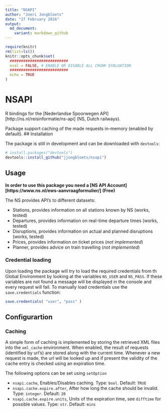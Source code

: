 ```yaml
---
title: "NSAPI"
author: "Joeri Jongbloets"
date: "27 February 2016"
output: 
  md_document:
    variant: markdown_github
---
```


```r
require(knitr)
rm(list=ls())
knitr::opts_chunk$set(
  ##########################
  eval = FALSE, # ENABLE OR DISABLE ALL CHUNK EVALUATION
  ##########################
  echo = TRUE
)
```

# NSAPI

R bindings for the [Nederlandse Spoorwegen API][http://ns.nl/reisinformatie/ns-api] (NS, Dutch railways).

Package support caching of the made requests in-memory (enabled by default).
## Installation

The package is still in development and can be downloaded with `devtools`:

```r
# install.packages("devtools")
devtools::install_github("jjongbloets/nsapi")
```

## Usage

**In order to use this package you need a [NS API Account][https://www.ns.nl/ews-aanvraagformulier/] (Free)**

The NS provides API's to different datasets:

* Stations, provides information on all stations known by NS (works, tested)
* Departures, provides information on real-time departure times (works, tested)
* Disruptions, provides information on actual and planned disruptions (works, tested)
* Prices, provides information on ticket prices (*not implemented*)
* Planner, provides advice on train travelling (*not implemented*)

### Credential loading

Upon loading the package will try to load the required credentials from th Global Environment by looking at the variables `NS_USER` and `NS_PASS`. If these variables are not found a message will be displayed in the console and every request will fail. To manually load credentials use the `save.credentials` function:

```r
save.credentials( "user", "pass" )
```

## Configurartion

### Caching

A simple form of caching is implemented by storing the retrieved XML files into the `xml_cache` environment. When enabled, the result of requests (identified by url's) are stored along with the current time. Whenever a new request is made, the url will be looked up and if present the validity of the cache entry is checked using an expiration time.

The following options can be set using `setOption`

* `nsapi.cache`, Enables/Disables caching. Type: `bool`. Default: `TRUE`
* `nsapi.cache.expire.after`, After how long the cache should be invalid. Type: `integer`. Default: `20`
* `nsapi.cache.expire.units`, Units of the expiration time, see `difftime` for possible values. Type: `str`. Default: `mins`